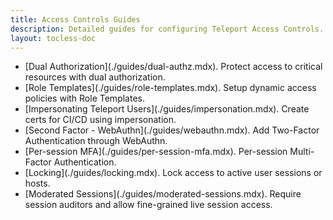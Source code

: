 ```yaml
---
title: Access Controls Guides
description: Detailed guides for configuring Teleport Access Controls.
layout: tocless-doc
---
```


<ul>
  <ScopedBlock scope={["cloud", "enterprise"]}>
  <li>
    [Dual Authorization](./guides/dual-authz.mdx). Protect access to critical resources with dual authorization.
  </li>
  </ScopedBlock>
  <li>
    [Role Templates](./guides/role-templates.mdx). Setup dynamic access policies with Role Templates.
  </li>
  <li>
    [Impersonating Teleport Users](./guides/impersonation.mdx). Create certs for CI/CD using impersonation.
  </li>
  <li>
    [Second Factor - WebAuthn](./guides/webauthn.mdx). Add Two-Factor Authentication through WebAuthn.
  </li>
  <li>
    [Per-session MFA](./guides/per-session-mfa.mdx). Per-session Multi-Factor Authentication.
  </li>
  <li>
    [Locking](./guides/locking.mdx). Lock access to active user sessions or hosts.
  </li>
  <ScopedBlock scope={["cloud", "enterprise"]}>
  <li>
    [Moderated Sessions](./guides/moderated-sessions.mdx). Require session auditors and allow fine-grained live session access.
  </li>
  </ScopedBlock>
</ul>
